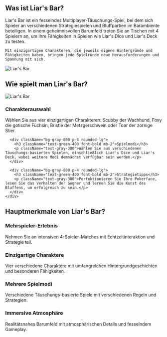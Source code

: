 ## Was ist Liar's Bar?

<div className="flex flex-col md:flex-row items-center gap-8">
  <div className="w-full md:w-1/2 text-xl">
    Liar's Bar ist ein fesselndes Multiplayer-Täuschungs-Spiel, bei dem sich Spieler an verschiedenen Strategiespielen und Bluffpartien im Barambiente beteiligen. In einem geheimnisvollen Barumfeld treten Sie an Tischen mit 4 Spielern an, um Ihre Fähigkeiten in Spielen wie Liar's Dice und Liar's Deck zu testen.

    Mit einzigartigen Charakteren, die jeweils eigene Hintergründe und Fähigkeiten haben, bringen jede Spielrunde neue Herausforderungen und Spannung mit sich.
  </div>
  <div className="w-full md:w-1/2 flex justify-center items-center">
    <img 
      src="https://sprunkiretake.fun/games/liar-s-bar/game_screenshot.webp" 
      alt="Liar's Bar" 
      className="w-4/5 h-auto"
    />
  </div>
</div>

## Wie spielt man Liar's Bar?

<div className="flex flex-col md:flex-row items-center gap-8">
  <div className="w-full md:w-1/2">
    <img 
      src="https://sprunkiretake.fun/games/liar-s-bar/game_screenshot.webp" 
      alt="Liar's Bar" 
      className="w-4/5 h-auto mx-auto"
    />
  </div>
  <div className="w-full md:w-1/2">
    <div className="grid grid-cols-1 gap-4 mt-0">
      <div className="bg-gray-800 p-4 rounded-lg">
        <h3 className="text-green-400 font-bold mb-2">Charakterauswahl</h3>
        <p className="text-gray-300">
          Wählen Sie aus vier einzigartigen Charakteren: Scubby der Wachhund, Foxy die gotische Füchsin, Bristle der Metzgerschwein oder Toar der zornige Stier.
        </p>
      </div>

      <div className="bg-gray-800 p-4 rounded-lg">
        <h3 className="text-green-400 font-bold mb-2">Spielmodi</h3>
        <p className="text-gray-300">Wählen Sie aus verschiedenen Täuschungs-basierten Spielen, einschließlich Liar's Dice und Liar's Deck, wobei weitere Modi demnächst verfügbar sein werden.</p>
      </div>

      <div className="bg-gray-800 p-4 rounded-lg">
        <h3 className="text-green-400 font-bold mb-2">Strategietipps</h3>
        <p className="text-gray-300">Perfektionieren Sie Ihre Pokerface, lesen Sie das Verhalten der Gegner und lernen Sie die Kunst des Bluffens, um erfolgreich zu sein.</p>
      </div>
    </div>
  </div>
</div>

## Hauptmerkmale von Liar's Bar?

<div className="grid grid-cols-1 md:grid-cols-2 gap-4">
  <div className="bg-gray-800 p-4 rounded-lg">
    <h3 className="text-green-400 font-bold mb-2">Mehrspieler-Erlebnis</h3>
    <p className="text-gray-300">Nehmen Sie an intensiven 4-Spieler-Matches mit Echtzeitinteraktion und Strategie teil.</p>
  </div>

  <div className="bg-gray-800 p-4 rounded-lg">
    <h3 className="text-green-400 font-bold mb-2">Einzigartige Charaktere</h3>
    <p className="text-gray-300">Vier verschiedene Charaktere mit umfangreichen Hintergrundgeschichten und besonderen Fähigkeiten.</p>
  </div>

  <div className="bg-gray-800 p-4 rounded-lg">
    <h3 className="text-green-400 font-bold mb-2">Mehrere Spielmodi</h3>
    <p className="text-gray-300">Verschiedene Täuschungs-basierte Spiele mit verschiedenen Regeln und Strategien.</p>
  </div>

  <div className="bg-gray-800 p-4 rounded-lg">
    <h3 className="text-green-400 font-bold mb-2">Immersive Atmosphäre</h3>
    <p className="text-gray-300">Realitätsnahes Barumfeld mit atmosphärischen Details und fesselndem Gameplay.</p>
  </div>
</div>